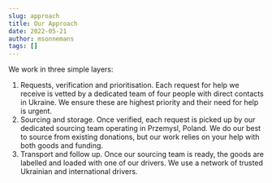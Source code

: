 ```yaml
---
slug: approach
title: Our Approach
date: 2022-05-21
author: msonnemans
tags: []
---
```

We work in three simple layers:

1. Requests, verification and prioritisation. Each request for help we receive is vetted by a dedicated team of four people with direct contacts in Ukraine. We ensure these are highest priority and their need for help is urgent.
2. Sourcing and storage. Once verified, each request is picked up by our dedicated sourcing team operating in Przemysl, Poland. We do our best to source from existing donations, but our work relies on your help with both goods and funding. 
3. Transport and follow up. Once our sourcing team is ready, the goods are labelled and loaded with one of our drivers. We use a network of trusted Ukrainian and international drivers. 